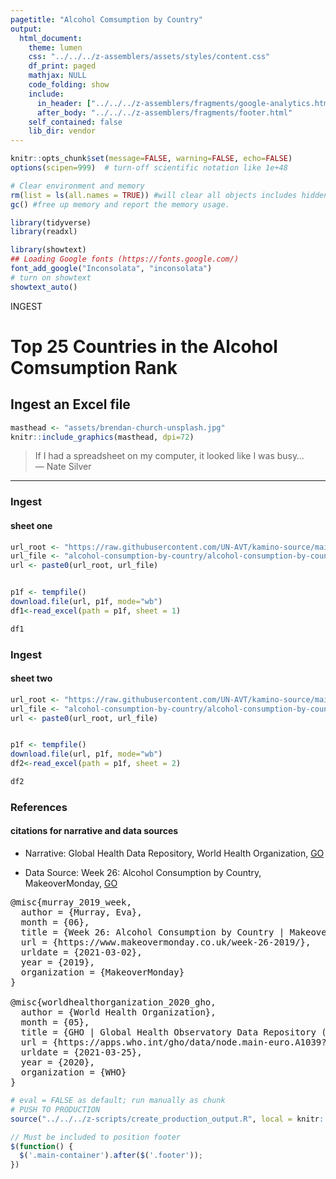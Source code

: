 ```yaml
---
pagetitle: "Alcohol Comsumption by Country"
output: 
  html_document:
    theme: lumen
    css: "../../../z-assemblers/assets/styles/content.css"
    df_print: paged
    mathjax: NULL
    code_folding: show
    include:
      in_header: ["../../../z-assemblers/fragments/google-analytics.html", "../../../z-assemblers/fragments/header.html"]
      after_body: "../../../z-assemblers/fragments/footer.html"
    self_contained: false
    lib_dir: vendor
---
```


```r

knitr::opts_chunk$set(message=FALSE, warning=FALSE, echo=FALSE)
options(scipen=999)  # turn-off scientific notation like 1e+48

# Clear environment and memory
rm(list = ls(all.names = TRUE)) #will clear all objects includes hidden objects.
gc() #free up memory and report the memory usage.

library(tidyverse)
library(readxl)

library(showtext)
## Loading Google fonts (https://fonts.google.com/)
font_add_google("Inconsolata", "inconsolata")
# turn on showtext
showtext_auto()

```


<div class="activity">
INGEST  
</div>

# Top 25 Countries in the Alcohol Comsumption Rank
## Ingest an Excel file 

```r

masthead <- "assets/brendan-church-unsplash.jpg"
knitr::include_graphics(masthead, dpi=72)

```

> If I had a spreadsheet on my computer, it looked like I was busy...\
--- Nate Silver\

***

### Ingest
#### sheet one

```r


url_root <- "https://raw.githubusercontent.com/UN-AVT/kamino-source/main/sources/0-shared/data/"
url_file <- "alcohol-consumption-by-country/alcohol-consumption-by-country.xlsx"
url <- paste0(url_root, url_file)


p1f <- tempfile()
download.file(url, p1f, mode="wb")
df1<-read_excel(path = p1f, sheet = 1)

df1


```


### Ingest
#### sheet two


```r

url_root <- "https://raw.githubusercontent.com/UN-AVT/kamino-source/main/sources/0-shared/data/"
url_file <- "alcohol-consumption-by-country/alcohol-consumption-by-country.xlsx"
url <- paste0(url_root, url_file)


p1f <- tempfile()
download.file(url, p1f, mode="wb")
df2<-read_excel(path = p1f, sheet = 2)

df2


```


### References
#### citations for narrative and data sources

* Narrative: Global Health Data Repository, World Health Organization, [GO](https://apps.who.int/gho/data/node.main-euro.A1039?lang=en&showonly=GISAH){target="_blank"}

* Data Source: Week 26: Alcohol Consumption by Country, MakeoverMonday, [GO](https://www.makeovermonday.co.uk/week-26-2019/){target="_blank"}

<pre>
@misc{murray_2019_week,
  author = {Murray, Eva},
  month = {06},
  title = {Week 26: Alcohol Consumption by Country | Makeover Monday},
  url = {https://www.makeovermonday.co.uk/week-26-2019/},
  urldate = {2021-03-02},
  year = {2019},
  organization = {MakeoverMonday}
}

@misc{worldhealthorganization_2020_gho,
  author = {World Health Organization},
  month = {05},
  title = {GHO | Global Health Observatory Data Repository (European Region) | Recorded alcohol per capita consumption, from 2010 - Updated May 2020},
  url = {https://apps.who.int/gho/data/node.main-euro.A1039?lang=en&showonly=GISAH},
  urldate = {2021-03-25},
  year = {2020},
  organization = {WHO}
}
</pre>


```r

# eval = FALSE as default; run manually as chunk
# PUSH TO PRODUCTION
source("../../../z-scripts/create_production_output.R", local = knitr::knit_global())

```


```js

// Must be included to position footer
$(function() {
  $('.main-container').after($('.footer'));
})

```


